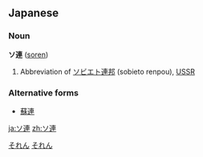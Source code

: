 ==Japanese==
{{ja-kanjitab|連}}

===Noun===
'''ソ連''' ([[soren]])

# Abbreviation of [[ソビエト連邦]] (sobieto renpou), [[USSR]]

===Alternative forms===
*[[蘇連]]

[[Category:Japanese language|それん]]
[[Category:Japanese nouns|それん]]

[[ja:ソ連]]
[[zh:ソ連]]